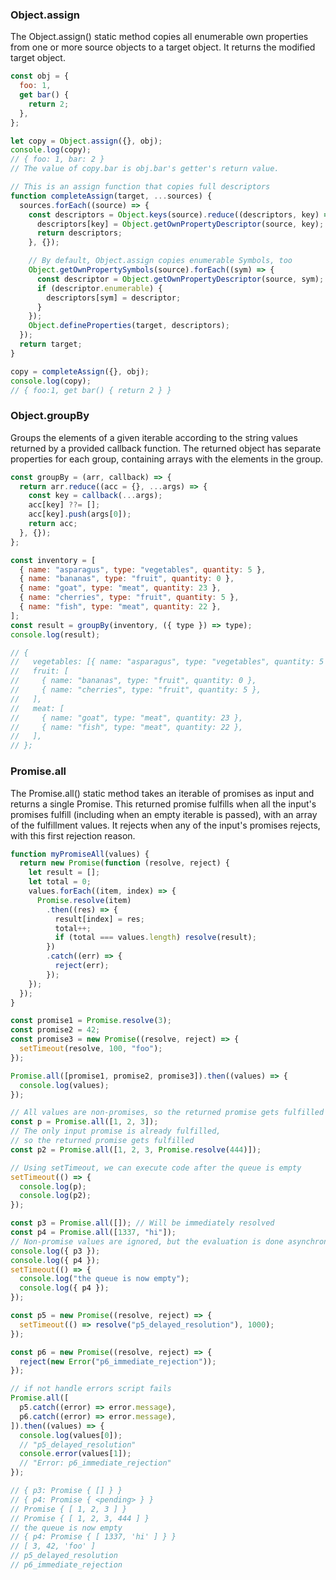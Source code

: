 ### Object.assign

The Object.assign() static method copies all enumerable
own properties from one or more source objects to a target
object. It returns the modified target object.

```js title="Object.assign()"
const obj = {
  foo: 1,
  get bar() {
    return 2;
  },
};

let copy = Object.assign({}, obj);
console.log(copy);
// { foo: 1, bar: 2 }
// The value of copy.bar is obj.bar's getter's return value.

// This is an assign function that copies full descriptors
function completeAssign(target, ...sources) {
  sources.forEach((source) => {
    const descriptors = Object.keys(source).reduce((descriptors, key) => {
      descriptors[key] = Object.getOwnPropertyDescriptor(source, key);
      return descriptors;
    }, {});

    // By default, Object.assign copies enumerable Symbols, too
    Object.getOwnPropertySymbols(source).forEach((sym) => {
      const descriptor = Object.getOwnPropertyDescriptor(source, sym);
      if (descriptor.enumerable) {
        descriptors[sym] = descriptor;
      }
    });
    Object.defineProperties(target, descriptors);
  });
  return target;
}

copy = completeAssign({}, obj);
console.log(copy);
// { foo:1, get bar() { return 2 } }
```

### Object.groupBy

Groups the elements of a given iterable according to the
string values returned by a provided callback function. The
returned object has separate properties for each group,
containing arrays with the elements in the group.

```js title="Object.groupBy()"
const groupBy = (arr, callback) => {
  return arr.reduce((acc = {}, ...args) => {
    const key = callback(...args);
    acc[key] ??= [];
    acc[key].push(args[0]);
    return acc;
  }, {});
};

const inventory = [
  { name: "asparagus", type: "vegetables", quantity: 5 },
  { name: "bananas", type: "fruit", quantity: 0 },
  { name: "goat", type: "meat", quantity: 23 },
  { name: "cherries", type: "fruit", quantity: 5 },
  { name: "fish", type: "meat", quantity: 22 },
];
const result = groupBy(inventory, ({ type }) => type);
console.log(result);

// {
//   vegetables: [{ name: "asparagus", type: "vegetables", quantity: 5 }],
//   fruit: [
//     { name: "bananas", type: "fruit", quantity: 0 },
//     { name: "cherries", type: "fruit", quantity: 5 },
//   ],
//   meat: [
//     { name: "goat", type: "meat", quantity: 23 },
//     { name: "fish", type: "meat", quantity: 22 },
//   ],
// };
```

### Promise.all

The Promise.all() static method takes an iterable of promises as
input and returns a single Promise. This returned promise fulfills
when all the input's promises fulfill (including when an empty
iterable is passed), with an array of the fulfillment values. It
rejects when any of the input's promises rejects, with this first
rejection reason.

```js title="Promise.all()"
function myPromiseAll(values) {
  return new Promise(function (resolve, reject) {
    let result = [];
    let total = 0;
    values.forEach((item, index) => {
      Promise.resolve(item)
        .then((res) => {
          result[index] = res;
          total++;
          if (total === values.length) resolve(result);
        })
        .catch((err) => {
          reject(err);
        });
    });
  });
}

const promise1 = Promise.resolve(3);
const promise2 = 42;
const promise3 = new Promise((resolve, reject) => {
  setTimeout(resolve, 100, "foo");
});

Promise.all([promise1, promise2, promise3]).then((values) => {
  console.log(values);
});

// All values are non-promises, so the returned promise gets fulfilled
const p = Promise.all([1, 2, 3]);
// The only input promise is already fulfilled,
// so the returned promise gets fulfilled
const p2 = Promise.all([1, 2, 3, Promise.resolve(444)]);

// Using setTimeout, we can execute code after the queue is empty
setTimeout(() => {
  console.log(p);
  console.log(p2);
});

const p3 = Promise.all([]); // Will be immediately resolved
const p4 = Promise.all([1337, "hi"]);
// Non-promise values are ignored, but the evaluation is done asynchronously
console.log({ p3 });
console.log({ p4 });
setTimeout(() => {
  console.log("the queue is now empty");
  console.log({ p4 });
});

const p5 = new Promise((resolve, reject) => {
  setTimeout(() => resolve("p5_delayed_resolution"), 1000);
});

const p6 = new Promise((resolve, reject) => {
  reject(new Error("p6_immediate_rejection"));
});

// if not handle errors script fails
Promise.all([
  p5.catch((error) => error.message),
  p6.catch((error) => error.message),
]).then((values) => {
  console.log(values[0]);
  // "p5_delayed_resolution"
  console.error(values[1]);
  // "Error: p6_immediate_rejection"
});

// { p3: Promise { [] } }
// { p4: Promise { <pending> } }
// Promise { [ 1, 2, 3 ] }
// Promise { [ 1, 2, 3, 444 ] }
// the queue is now empty
// { p4: Promise { [ 1337, 'hi' ] } }
// [ 3, 42, 'foo' ]
// p5_delayed_resolution
// p6_immediate_rejection
```